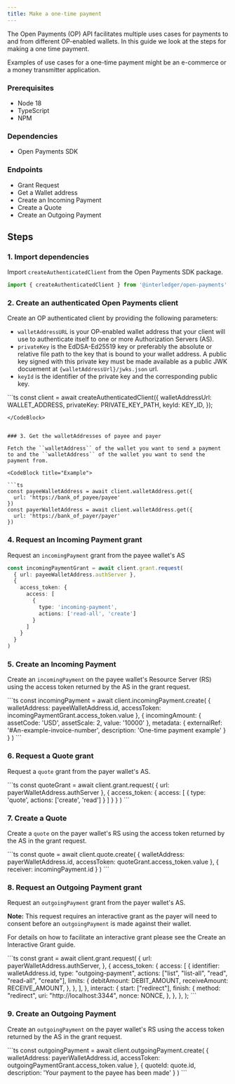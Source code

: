 ```yaml
---
title: Make a one-time payment
---
```



The Open Payments (OP) API facilitates multiple uses cases for payments to and from different OP-enabled wallets. In this guide we look at the steps for making a one time payment.

Examples of use cases for a one-time payment might be an e-commerce or a money transmitter application.

### Prerequisites

- Node 18
- TypeScript
- NPM

### Dependencies

- <LinkOut href='https://github.com/interledger/open-payments/tree/main/packages/open-payments'>
    Open Payments SDK
  </LinkOut>

### Endpoints

- <LinkOut href='https://openpayments.guide/apis/auth-server/operations/post-request/'>
    Grant Request
  </LinkOut>
- <LinkOut href='https://openpayments.guide/apis/resource-server/operations/get-wallet-address/'>
    Get a Wallet address
  </LinkOut>
- <LinkOut href='https://openpayments.guide/apis/resource-server/operations/create-incoming-payment/'>
    Create an Incoming Payment
  </LinkOut>
- <LinkOut href='https://openpayments.guide/apis/resource-server/operations/create-quote/'>
    Create a Quote
  </LinkOut>
- <LinkOut href='https://openpayments.guide/apis/resource-server/operations/create-outgoing-payment/'>
    Create an Outgoing Payment
  </LinkOut>

## Steps

### 1. Import dependencies

Import `createAuthenticatedClient` from the Open Payments SDK package.

```ts
import { createAuthenticatedClient } from '@interledger/open-payments'
```

### 2. Create an authenticated Open Payments client

Create an OP authenticated client by providing the following parameters:

- `walletAddressURL` is your OP-enabled wallet address that your client will use to authenticate itself to one or more Authorization Servers (AS).
- `privateKey` is the EdDSA-Ed25519 key or preferably the absolute or relative file path to the key that is bound to your wallet address. A public key signed with this private
  key must be made available as a public JWK docuement at `{walletAddressUrl}/jwks.json` url.
- `keyId` is the identifier of the private key and the corresponding public key.

<CodeBlock title="Example">
```ts
const client = await createAuthenticatedClient({
  walletAddressUrl: WALLET_ADDRESS,
  privateKey: PRIVATE_KEY_PATH,
  keyId: KEY_ID,
});

````
</CodeBlock>


### 3. Get the walletAddresses of payee and payer

Fetch the ``walletAddress`` of the wallet you want to send a payment to and the ``walletAddress`` of the wallet you want to send the payment from.

<CodeBlock title="Example">

```ts
const payeeWalletAddress = await client.walletAddress.get({
  url: 'https://bank_of_payee/payee'
})
const payerWalletAddress = await client.walletAddress.get({
  url: 'https://bank_of_payer/payer'
})

````

</CodeBlock>

### 4. Request an Incoming Payment grant

Request an `incomingPayment` grant from the payee wallet's AS

<CodeBlock title="Example">

```ts
const incomingPaymentGrant = await client.grant.request(
  { url: payeeWalletAddress.authServer },
  {
    access_token: {
      access: [
        {
          type: 'incoming-payment',
          actions: ['read-all', 'create']
        }
      ]
    }
  }
)
```

</CodeBlock>

### 5. Create an Incoming Payment

Create an `incomingPayment` on the payee wallet's Resource Server (RS) using the access token returned by the AS in the grant request.

<CodeBlock title="Example">
```ts
const incomingPayment = await client.incomingPayment.create(
  {
    walletAddress: payeeWalletAddress.id,
    accessToken: incomingPaymentGrant.access_token.value
  },
  {
    incomingAmount: {
      assetCode: 'USD',
      assetScale: 2,
      value: '10000'
    },
    metadata: {
      externalRef: '#An-example-invoice-number',
      description: 'One-time payment example'
    }
  }
)
```
</CodeBlock>

### 6. Request a Quote grant

Request a `quote` grant from the payer wallet's AS.

<CodeBlock title="Example">
```ts
const quoteGrant = await client.grant.request(
  { url: payerWalletAddress.authServer },
  {
    access_token: {
      access: [
        {
          type: 'quote',
          actions: ['create', 'read']
        }
      ]
    }
  }
)
```
</CodeBlock>

### 7. Create a Quote

Create a `quote` on the payer wallet's RS using the access token returned by the AS in the grant request.

<CodeBlock title="Example">
```ts
const quote = await client.quote.create(
  {
    walletAddress: payerWalletAddress.id,
    accessToken: quoteGrant.access_token.value
  },
  { receiver: incomingPayment.id }
)
```
</CodeBlock>

### 8. Request an Outgoing Payment grant

Request an `outgoingPayment` grant from the payer wallet's AS.

**Note:** This request requires an interactive grant as the payer will need to consent before an `outgoingPayment` is made against their wallet.

For details on how to facilitate an interactive grant please see the <LinkOut href='https://openpayments.guide/guides/create-interactive-grant/'>
Create an Interactive Grant guide. </LinkOut>

<CodeBlock title="Example">
```ts
const grant = await client.grant.request(
    {
        url: payerWalletAddress.authServer,
    },
    {
        access_token: {
            access: [
                {
                    identifier: walletAddress.id,
                    type: "outgoing-payment",
                    actions: ["list", "list-all", "read", "read-all", "create"],
                    limits: {
                        debitAmount: DEBIT_AMOUNT,
                        receiveAmount: RECEIVE_AMOUNT,
                    },
                },
            ],
        },
        interact: {
            start: ["redirect"],
            finish: {
                method: "redirect",
                uri: "http://localhost:3344",
                nonce: NONCE,
            },
        },
    },
);
```
</CodeBlock>

### 9. Create an Outgoing Payment

Create an `outgoingPayment` on the payer wallet's RS using the access token returned by the AS in the grant request.

<CodeBlock title="Example">
```ts
const outgoingPayment = await client.outgoingPayment.create(
  {
    walletAddress: payerWalletAddress.id,
    accessToken: outgoingPaymentGrant.access_token.value
  },
  { quoteId: quote.id, description: 'Your payment to the payee has been made' }
)
```
</CodeBlock>
